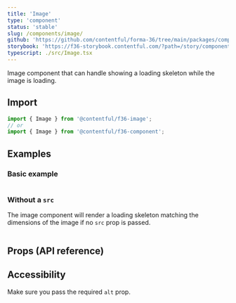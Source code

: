 ```yaml
---
title: 'Image'
type: 'component'
status: 'stable'
slug: /components/image/
github: 'https://github.com/contentful/forma-36/tree/main/packages/components/image'
storybook: 'https://f36-storybook.contentful.com/?path=/story/components-image--overview'
typescript: ./src/Image.tsx
---
```


Image component that can handle showing a loading skeleton while the image is loading.

## Import

```jsx static=true
import { Image } from '@contentful/f36-image';
// or
import { Image } from '@contentful/f36-component';
```

## Examples

### Basic example

```jsx file=./examples/ImageBasicExample.tsx

```

### Without a `src`

The image component will render a loading skeleton matching the dimensions of the image if no `src` prop is passed.

```jsx file=./examples/ImageWithoutSrcExample.tsx

```

## Props (API reference)

<PropsTable of="Image" />

## Accessibility

Make sure you pass the required `alt` prop.
